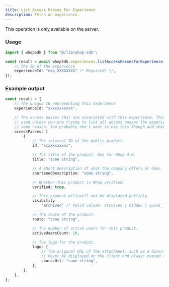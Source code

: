 ```yaml
---
title: List Access Passes For Experience
description: Fetch an experience.
---
```

<Note>This operation is only available on the server.</Note>
### Usage

```typescript
import { whopSdk } from "@/lib/whop-sdk";

const result = await whopSdk.experiences.listAccessPassesForExperience({
	// The ID of the experience
	experienceId: "exp_XXXXXXXX" /* Required! */,
});

```

### Example output

```typescript
const result = {
	// The unique ID representing this experience
	experienceId: "xxxxxxxxxxx",

	// The access passes that are associated with this experience. This should not be
	// used unless you are trying to list all access passes the experience has, for
	// some reason. You probably don't want to use this though and should be using accessPass.
	accessPasses: [
		{
			// The internal ID of the public product.
			id: "xxxxxxxxxxx",

			// The title of the product. Use for Whop 4.0.
			title: "some string",

			// A short description of what the company offers or does.
			shortenedDescription: "some string",

			// Whether this product is Whop verified.
			verified: true,

			// This product will/will not be displayed publicly.
			visibility:
				"archived" /* Valid values: archived | hidden | quick_link | visible */,

			// The route of the product.
			route: "some string",

			// The number of active users for this product.
			activeUsersCount: 10,

			// The logo for the product.
			logo: {
				// The original URL of the attachment, such as a direct link to S3. This should
				// never be displayed on the client and always passed to an Imgproxy transformer.
				sourceUrl: "some string",
			},
		},
	],
};

```
